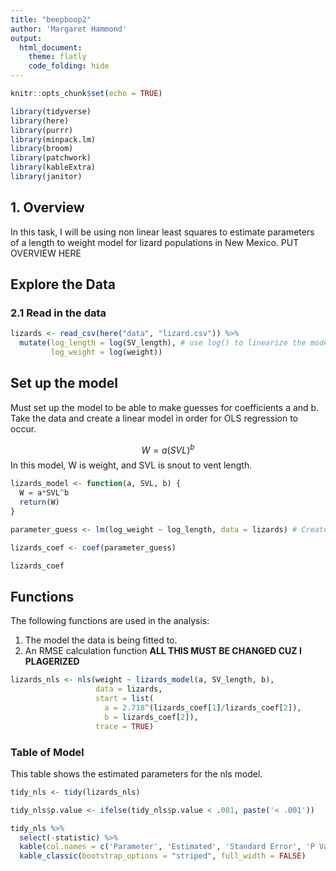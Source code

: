```yaml
---
title: "beepboop2"
author: 'Margaret Hammond'
output: 
  html_document:
    theme: flatly
    code_folding: hide
---
```


```r
knitr::opts_chunk$set(echo = TRUE)

library(tidyverse)
library(here)
library(purrr)
library(minpack.lm)
library(broom)
library(patchwork)
library(kableExtra)
library(janitor)
```

## 1. Overview
In this task, I will be using non linear least squares to estimate parameters of a length to weight model for lizard populations in New Mexico. 
PUT OVERVIEW HERE

## Explore the Data

### 2.1 Read in the data
```r
lizards <- read_csv(here("data", "lizard.csv")) %>% 
  mutate(log_length = log(SV_length), # use log() to linearize the model
         log_weight = log(weight))
```
## Set up the model

Must set up the model to be able to make guesses for coefficients a and b. Take the data and create a linear model in order for OLS regression to occur.


$$
W = a(SVL)^b
$$
In this model, W is weight, and SVL is snout to vent length.


```r
lizards_model <- function(a, SVL, b) {
  W = a*SVL^b
  return(W)
}
```



```r
parameter_guess <- lm(log_weight ~ log_length, data = lizards) # Created for OLS

lizards_coef <- coef(parameter_guess) 

lizards_coef
```


## Functions

The following functions are used in the analysis:

1) The model the data is being fitted to.
2) An RMSE calculation function **ALL THIS MUST BE CHANGED CUZ I PLAGERIZED**

```r

lizards_nls <- nls(weight ~ lizards_model(a, SV_length, b),
                   data = lizards,
                   start = list(
                     a = 2.718^(lizards_coef[1]/lizards_coef[2]),
                     b = lizards_coef[2]),
                   trace = TRUE)
```

### Table of Model
This table shows the estimated parameters for the nls model. 

```r
tidy_nls <- tidy(lizards_nls)

tidy_nls$p.value <- ifelse(tidy_nls$p.value < .001, paste('< .001'))

tidy_nls %>% 
  select(-statistic) %>% 
  kable(col.names = c('Parameter', 'Estimated', 'Standard Error', 'P Values'), digits = 4) %>% 
  kable_classic(bootstrap_options = "striped", full_width = FALSE)
```




